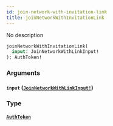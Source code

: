 ```yaml
---
id: join-network-with-invitation-link
title: joinNetworkWithInvitationLink
---
```


No description

```graphql
joinNetworkWithInvitationLink(
  input: JoinNetworkWithLinkInput!
): AuthToken!

```

### Arguments

#### `input` ([`JoinNetworkWithLinkInput!`](/docs/graphql/inputs/join-network-with-link-input))

### Type

#### [`AuthToken`](/docs/graphql/objects/auth-token)
